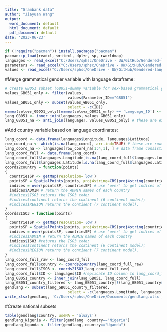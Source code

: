 ```yaml
---
title: "Grambank data"
author: "Jiayuan Wang"
output:
  word_document: default
  html_document: default
  pdf_document: default
date: '2023-06-23'
---
```


```r
if (!require("pacman")) install.packages("pacman")
pacman::p_load(readxl, writexl, dplyr, sp, rworldmap)
languages <- read_excel("C:/Users/sphsc/OneDrive - UW/GitHub/Gendered-language/grambank data files/languages.xlsx")
parameters <- read_excel("C:/Users/sphsc/OneDrive - UW/GitHub/Gendered-language/grambank data files/parameters.xlsx")
values <- read_excel("C:/Users/sphsc/OneDrive - UW/GitHub/Gendered-language/grambank data files/values.xlsx")
```

#Merge grammatical gender variable with language dataframe:
```r
# create GB051 subset (GB051=dummy variable for sex-based grammatical gender)
values_GB051_only <- filter(values, 
                            values$Parameter_ID=="GB051") 
values_GB051_only <- subset(values_GB051_only, 
                            select = -c(ID))
names(values_GB051_only)[names(values_GB051_only) == 'Language_ID'] <- 'ID'
lang_GB051 <- inner_join(languages, values_GB051_only)
lang_GB051_na <- anti_join(languages, values_GB051_only) # these are excluded languages due to missing GB051 data
```

#Add country variable based on language coordinates:
```r
lang_coord <- data.frame(languages$Longitude, languages$Latitude)
row_coord_na <- which(is.na(lang_coord), arr.ind=TRUE) # these are rows with NA's in lang_coord
lang_coord_na <- languages[row_coord_na[1:4,1], ] # data frame consisting of these rows
lang_coord_full <- data.frame(lang_coord)
lang_coord_full$languages.Longitude[is.na(lang_coord_full$languages.Longitude)] <- 999
lang_coord_full$languages.Latitude[is.na(lang_coord_full$languages.Latitude)] <- 999
coords2country = function(points)
{  
  countriesSP <- getMap(resolution='low')
  pointsSP = SpatialPoints(points, proj4string=CRS(proj4string(countriesSP)))  # convert our list of points to a SpatialPoints object; setting CRS directly to that from rworldmap
  indices = over(pointsSP, countriesSP) # use 'over' to get indices of the Polygons object containing each point
  indices$ADMIN # return the ADMIN names of each country
  #indices$ISO3 returns the ISO3 code; 
  #indices$continent returns the continent (6 continent model); 
  #indices$REGION returns the continent (7 continent model).
}
coords2ISO3 = function(points)
{  
  countriesSP <- getMap(resolution='low')
  pointsSP = SpatialPoints(points, proj4string=CRS(proj4string(countriesSP)))  # convert our list of points to a SpatialPoints object; setting CRS directly to that from rworldmap
  indices = over(pointsSP, countriesSP) # use 'over' to get indices of the Polygons object containing each point
  #indices$ADMIN # return the ADMIN names of each country
  indices$ISO3 #returns the ISO3 code; 
  #indices$continent returns the continent (6 continent model); 
  #indices$REGION returns the continent (7 continent model).
}
lang_coord_full_raw <- lang_coord_full
lang_coord_full$country <- coords2country(lang_coord_full_raw)
lang_coord_full$ISO3 <- coords2ISO3(lang_coord_full_raw)
lang_coord_full$ID <- languages$ID #replicate ID column to lang_coord_full
lang_GB051_country <- inner_join(lang_GB051, lang_coord_full)
lang_GB051_country_filtered <- lang_GB051_country[!(lang_GB051_country$ID %in% lang_coord_na$ID),] #remove any row with fake coordinates
gendlang <- subset(lang_GB051_country_filtered, 
                            select = -c(languages.Longitude, languages.Latitude)) #remove duplicate coordinate columns to get final dataset
write_xlsx(gendlang, 'C:/Users/sphsc/OneDrive/Documents/gendlang.xlsx') #create merged dataset in local drive
```

#Create national subsets
```r
table(gendlang$country, useNA = 'always')
gendlang_Nigeria <- filter(gendlang, country=="Nigeria")
gendlang_Uganda <- filter(gendlang, country=="Uganda") 
```
